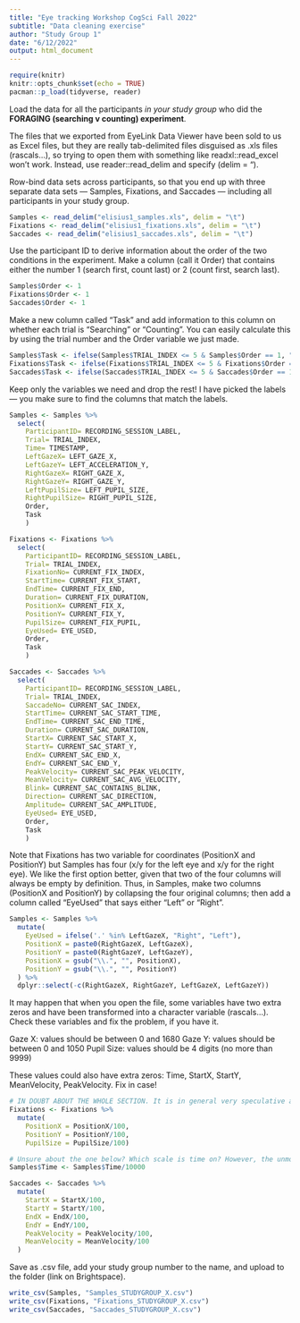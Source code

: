 ---
title: "Eye tracking Workshop CogSci Fall 2022"
subtitle: "Data cleaning exercise"
author: "Study Group 1"
date: "6/12/2022"
output: html_document
---

```{r setup, include=FALSE}
require(knitr)
knitr::opts_chunk$set(echo = TRUE)
pacman::p_load(tidyverse, reader)
```

Load the data for all the participants *in your study group* who did the **FORAGING (searching v counting) experiment**. 

The files that we exported from EyeLink Data Viewer have been sold to us as Excel files, but they are really tab-delimited files disguised as .xls files (rascals...), so trying to open them with something like readxl::read_excel won't work. Instead, use reader::read_delim and specify (delim = "\t").

Row-bind data sets across participants, so that you end up with three separate data sets — Samples, Fixations, and Saccades — including all participants in your study group.

```{r}
Samples <- read_delim("elisius1_samples.xls", delim = "\t")
Fixations <- read_delim("elisius1_fixations.xls", delim = "\t")
Saccades <- read_delim("elisius1_saccades.xls", delim = "\t")
```

Use the participant ID to derive information about the order of the two conditions in the experiment. Make a column (call it Order) that contains either the number 1 (search first, count last) or 2 (count first, search last).

```{r}
Samples$Order <- 1
Fixations$Order <- 1
Saccades$Order <- 1
```

Make a new column called "Task" and add information to this column on whether each trial is "Searching" or "Counting". You can easily calculate this by using the trial number and the Order variable we just made.

```{r}
Samples$Task <- ifelse(Samples$TRIAL_INDEX <= 5 & Samples$Order == 1, "Searching", "Counting")
Fixations$Task <- ifelse(Fixations$TRIAL_INDEX <= 5 & Fixations$Order == 1, "Searching", "Counting")
Saccades$Task <- ifelse(Saccades$TRIAL_INDEX <= 5 & Saccades$Order == 1, "Searching", "Counting")
```

Keep only the variables we need and drop the rest! I have picked the labels — you make sure to find the columns that match the labels.

```{r}
Samples <- Samples %>% 
  select(
    ParticipantID= RECORDING_SESSION_LABEL,
    Trial= TRIAL_INDEX,
    Time= TIMESTAMP,
    LeftGazeX= LEFT_GAZE_X,
    LeftGazeY= LEFT_ACCELERATION_Y,
    RightGazeX= RIGHT_GAZE_X,
    RightGazeY= RIGHT_GAZE_Y,
    LeftPupilSize= LEFT_PUPIL_SIZE,
    RightPupilSize= RIGHT_PUPIL_SIZE,
    Order,
    Task
    ) 

Fixations <- Fixations %>% 
  select(
    ParticipantID= RECORDING_SESSION_LABEL,
    Trial= TRIAL_INDEX,
    FixationNo= CURRENT_FIX_INDEX,
    StartTime= CURRENT_FIX_START,
    EndTime= CURRENT_FIX_END,
    Duration= CURRENT_FIX_DURATION,
    PositionX= CURRENT_FIX_X,
    PositionY= CURRENT_FIX_Y,
    PupilSize= CURRENT_FIX_PUPIL,
    EyeUsed= EYE_USED,
    Order,
    Task
    ) 

Saccades <- Saccades %>%
  select(
    ParticipantID= RECORDING_SESSION_LABEL,
    Trial= TRIAL_INDEX,
    SaccadeNo= CURRENT_SAC_INDEX,
    StartTime= CURRENT_SAC_START_TIME,
    EndTime= CURRENT_SAC_END_TIME,
    Duration= CURRENT_SAC_DURATION,
    StartX= CURRENT_SAC_START_X,
    StartY= CURRENT_SAC_START_Y,
    EndX= CURRENT_SAC_END_X,
    EndY= CURRENT_SAC_END_Y,
    PeakVelocity= CURRENT_SAC_PEAK_VELOCITY,
    MeanVelocity= CURRENT_SAC_AVG_VELOCITY,
    Blink= CURRENT_SAC_CONTAINS_BLINK,
    Direction= CURRENT_SAC_DIRECTION,
    Amplitude= CURRENT_SAC_AMPLITUDE,
    EyeUsed= EYE_USED,
    Order,
    Task
    )
```

Note that Fixations has two variable for coordinates (PositionX and PositionY) but Samples has four (x/y for the left eye and x/y for the right eye). We like the first option better, given that two of the four columns will always be empty by definition. Thus, in Samples, make two columns (PositionX and PositionY) by collapsing the four original columns; then add a column called "EyeUsed" that says either "Left" or "Right".

```{r}
Samples <- Samples %>% 
  mutate(
    EyeUsed = ifelse('.' %in% LeftGazeX, "Right", "Left"),
    PositionX = paste0(RightGazeX, LeftGazeX),
    PositionY = paste0(RightGazeY, LeftGazeY),
    PositionX = gsub("\\.", "", PositionX),
    PositionY = gsub("\\.", "", PositionY)
  ) %>% 
  dplyr::select(-c(RightGazeX, RightGazeY, LeftGazeX, LeftGazeY))

```

It may happen that when you open the file, some variables have two extra zeros and have been transformed into a character variable (rascals...). Check these variables and fix the problem, if you have it.

Gaze X: values should be between 0 and 1680
Gaze Y: values should be between 0 and 1050
Pupil Size: values should be 4 digits (no more than 9999)

These values could also have extra zeros: Time, StartX, StartY, MeanVelocity, PeakVelocity. Fix in case!

```{r}
# IN DOUBT ABOUT THE WHOLE SECTION. It is in general very speculative as we do not know on what scale the values are supposed to be
Fixations <- Fixations %>% 
  mutate(
    PositionX = PositionX/100,
    PositionY = PositionY/100,
    PupilSize = PupilSize/100)

# Unsure about the one below? Which scale is time on? However, the unmodified value seems extreme
Samples$Time <- Samples$Time/10000

Saccades <- Saccades %>% 
  mutate(
    StartX = StartX/100,
    StartY = StartY/100,
    EndX = EndX/100,
    EndY = EndY/100,
    PeakVelocity = PeakVelocity/100,
    MeanVelocity = MeanVelocity/100
  )
```

Save as .csv file, add your study group number to the name, and upload to the folder (link on Brightspace).

```{r}
write_csv(Samples, "Samples_STUDYGROUP_X.csv")
write_csv(Fixations, "Fixations_STUDYGROUP_X.csv")
write_csv(Saccades, "Saccades_STUDYGROUP_X.csv")
```
